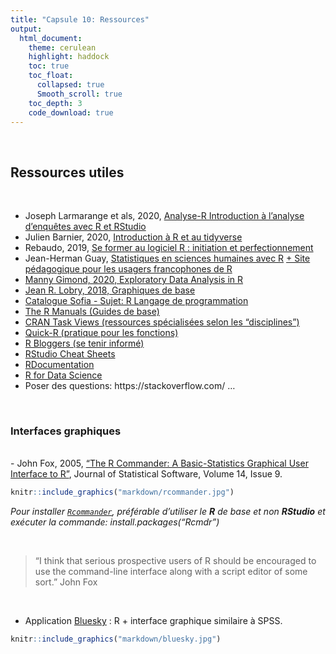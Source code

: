 ```yaml
---
title: "Capsule 10: Ressources"
output: 
  html_document: 
    theme: cerulean
    highlight: haddock
    toc: true
    toc_float: 
      collapsed: true
      Smooth_scroll: true
    toc_depth: 3
    code_download: true
---
```


<br>

## Ressources utiles

<br>

- Joseph Larmarange et als, 2020, [Analyse-R Introduction à l’analyse d’enquêtes avec R et RStudio](https://larmarange.github.io/analyse-R/ )
- Julien Barnier, 2020, [Introduction à R et au tidyverse](https://juba.github.io/tidyverse/)
- Rebaudo, 2019, 
[Se former au logiciel R : initiation et perfectionnement](https://myrbookfr.netlify.com/myRBook_FR.pdf)
- Jean-Herman Guay, [Statistiques en sciences humaines avec R](https://atrium.umontreal.ca/primo-explore/fulldisplay?docid=UM-ALEPH002264738&context=L&vid=UM&search_scope=Tout_sauf_articles&isFrbr=true&tab=default_tab&lang=fr_FR)
    [+ Site pédagogique pour les usagers francophones de R](http://dimension.usherbrooke.ca/dimension/v2ssrcadre.html)
- [Manny Gimond, 2020, Exploratory Data Analysis in R](https://mgimond.github.io/ES218/index.html)
- [Jean R. Lobry, 2018, Graphiques de base](http://pbil.univ-lyon1.fr/R/pdf/lang04.pdf)
- [Catalogue Sofia -  Sujet: R Langage de programmation](https://atrium.umontreal.ca/primo-explore/search?vid=UM&lang=fr_FR&sortby=rank&mode=advanced)
- [The R Manuals (Guides de base)](https://cran.r-project.org/manuals.html)
- [CRAN Task Views (ressources spécialisées selon les "disciplines")](https://cran.r-project.org/web/views/)
- [Quick-R (pratique pour les fonctions)](https://www.statmethods.net/)
- [R Bloggers (se tenir informé)](https://www.r-bloggers.com/)
- [RStudio Cheat Sheets](https://rstudio.com/resources/cheatsheets/)
- [RDocumentation](http://www.rdocumentation.org/)
- [R for Data Science](https://r4ds.had.co.nz/)
- Poser des questions: https://stackoverflow.com/ ...

<br>

### Interfaces graphiques

<br>
-  John Fox, 2005, ["The R Commander: A Basic-Statistics Graphical User Interface to R"](https://www.jstatsoft.org/article/view/v014i09), Journal of Statistical Software, Volume 14, Issue 9. 

```r
knitr::include_graphics("markdown/rcommander.jpg") 
```

*Pour installer [`Rcommander`](https://cran.r-project.org/web/packages/Rcmdr/index.html), préférable d’utiliser le **R** de base et non **RStudio** et exécuter la commande: install.packages("Rcmdr")  *

<br>

> "I think that serious prospective users of R should be encouraged to use the command-line interface along with a script editor of some sort."
> John Fox

<br>

- Application [Bluesky](https://www.jstatsoft.org/article/view/v014i09) : R + interface graphique similaire à SPSS.

```r
knitr::include_graphics("markdown/bluesky.jpg") 
```
